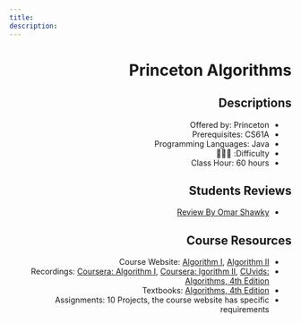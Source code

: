```yaml
---
title:
description:
---
```


<div dir="rtl">

# Princeton Algorithms

## Descriptions

- Offered by: Princeton
- Prerequisites: CS61A
- Programming Languages: Java
- Difficulty: 🌟🌟🌟
- Class Hour: 60 hours

## Students Reviews

- [Review By Omar Shawky](./course-princeton-review-omarshawky)

## Course Resources

- Course Website: [Algorithm I](https://www.coursera.org/learn/algorithms-part1), [Algorithm II](https://www.coursera.org/learn/algorithms-part2)
- Recordings: [Coursera: Algorithm I](https://www.coursera.org/learn/algorithms-part1), [Coursera: lgorithm II](https://www.coursera.org/learn/algorithms-part2), [CUvids: Algorithms, 4th Edition](https://cuvids.io/app/course/2/)
- Textbooks: [Algorithms, 4th Edition](https://algs4.cs.princeton.edu/home/)
- Assignments: 10 Projects, the course website has specific requirements

</div>
